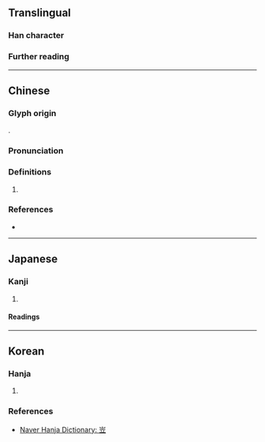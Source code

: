 {{character info}}
==Translingual==

===Han character===
{{Han char|rn=46|rad=山|as=05|sn=8|four=22108|canj=UYT|ids=⿱山立}}

===Further reading===
{{Han ref|kx=0309.110|dkj=07977|dj=0609.070|hdz=10768.120|uh=5CA6}}

----

==Chinese==
{{zh-forms|alt=𡶧}}

===Glyph origin===
{{Han etym}}
{{Han compound|山|立|c1=s|c2=p|ls=psc|t1=mountain}}.

===Pronunciation===
{{zh-pron
|m=lì
|c=laap6,lap6
|mc=y
|oc=y
|cat=a
}}

===Definitions===
{{head|zh|Han character}}

# {{zh-only used in|岦岌}}

===References===
* {{R:yue:Hanzi}}

----

==Japanese==

===Kanji===
{{ja-kanji|grade=|rs=山05}}

# {{rfdef|ja|sort=山05}}

====Readings====
{{ja-readings
|on=りゅう,りょう
}}

----

==Korean==

===Hanja===
{{ko-hanja|[[산]] [[우뚝하다|우뚝할]]|립||입}}

# {{rfdef|ko|sort=山05}}

===References===
* [https://hanja.dict.naver.com/#/entry/ccko/07a0b73f5dce4b8ca672417fbb3bb2ff Naver Hanja Dictionary: 岦]